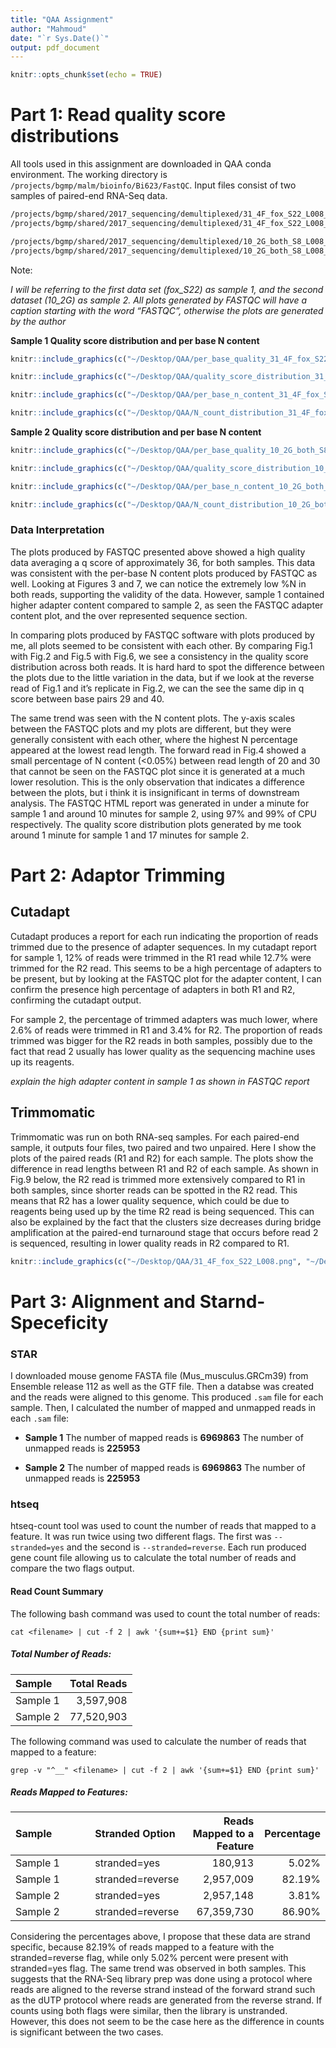 ```yaml
---
title: "QAA Assignment"
author: "Mahmoud"
date: "`r Sys.Date()`"
output: pdf_document
---
```


```r
knitr::opts_chunk$set(echo = TRUE)
```


# Part 1: Read quality score distributions

All tools used in this assignment are downloaded in QAA conda environment. The working directory is `/projects/bgmp/malm/bioinfo/Bi623/FastQC`. Input files consist of two samples of paired-end RNA-Seq data.  

```bash

/projects/bgmp/shared/2017_sequencing/demultiplexed/31_4F_fox_S22_L008_R1_001.fastq.gz
/projects/bgmp/shared/2017_sequencing/demultiplexed/31_4F_fox_S22_L008_R2_001.fastq.gz

/projects/bgmp/shared/2017_sequencing/demultiplexed/10_2G_both_S8_L008_R1_001.fastq.gz
/projects/bgmp/shared/2017_sequencing/demultiplexed/10_2G_both_S8_L008_R2_001.fastq.gz

```
Note:

*I will be referring to the first data set (fox_S22) as sample 1, and the second dataset (10_2G) as sample 2. All plots generated by FASTQC will have a caption starting with the word "FASTQC", otherwise the plots are generated by the author* 
 
**Sample 1 Quality score distribution and per base N content**
 

```r
knitr::include_graphics(c("~/Desktop/QAA/per_base_quality_31_4F_fox_S22_L008_R1.png", "~/Desktop/QAA/per_base_quality_31_4F_fox_S22_L008_R2.png"))
```


```r
knitr::include_graphics(c("~/Desktop/QAA/quality_score_distribution_31_4F_fox_S22_L008_R1_001.png", "~/Desktop/QAA/quality_score_distribution_31_4F_fox_S22_L008_R2_001.png"))
```


```r
knitr::include_graphics(c("~/Desktop/QAA/per_base_n_content_31_4F_fox_S22_L008_R1.png","~/Desktop/QAA/per_base_n_content_31_4F_fox_S22_L008_R1.png"))
```

```r
knitr::include_graphics(c("~/Desktop/QAA/N_count_distribution_31_4F_fox_S22_L008_R1.png","~/Desktop/QAA/N_count_distribution_31_4F_fox_S22_L008_R2.png"))
```
\pagebreak


**Sample 2 Quality score distribution and per base N content**

```r
knitr::include_graphics(c("~/Desktop/QAA/per_base_quality_10_2G_both_S8_L008_R1_001_fastqc.png", "~/Desktop/QAA/per_base_quality_10_2G_both_S8_L008_R2_001_fastqc.png"))
```

```r
knitr::include_graphics(c("~/Desktop/QAA/quality_score_distribution_10_2G_both_S8_L008_R1_001.png", "~/Desktop/QAA/quality_score_distribution_10_2G_both_S8_L008_R2_001.png"))
```

```r
knitr::include_graphics(c("~/Desktop/QAA/per_base_n_content_10_2G_both_S8_L008_R1_001_fastqc.png","~/Desktop/QAA/per_base_n_content_10_2G_both_S8_L008_R2_001_fastqc.png"))
```

```r
knitr::include_graphics(c("~/Desktop/QAA/N_count_distribution_10_2G_both_S8_L008_R1.png","~/Desktop/QAA/N_count_distribution_10_2G_both_S8_L008_R2.png"))
```

\pagebreak 
### Data Interpretation 

The plots produced by FASTQC presented above showed a high quality data averaging a q score of approximately 36, for both samples. This data was consistent with the per-base N content plots produced by FASTQC as well. Looking at Figures 3 and 7, we can notice the extremely low %N in both reads, supporting the validity of the data. However, sample 1 contained higher adapter content compared to sample 2, as seen the FASTQC adapter content plot, and the over represented sequence section.  

In comparing plots produced by FASTQC software with plots produced by me, all plots seemed to be consistent with each other. By comparing Fig.1 with Fig.2 and Fig.5 with Fig.6, we see a consistency in the quality score distribution across both reads. It is hard hard to spot the difference between the plots due to the little variation in the data, but if we look at the reverse read of Fig.1 and it's replicate in Fig.2, we can the see the same dip in q score between base pairs 29 and 40.

The same trend was seen with the N content plots. The y-axis scales between the FASTQC plots and my plots are different, but they were generally consistent with each other, where the highest N percentage appeared at the lowest read length. The forward read in Fig.4 showed a small percentage of N content (<0.05%) between read length of 20 and 30 that cannot be seen on the FASTQC plot since it is generated at a much lower resolution. This is the only observation that indicates a difference between the plots, but i think it is insignificant in terms of downstream analysis. The FASTQC HTML report was generated in under a minute for sample 1 and around 10 minutes for sample 2, using 97% and 99% of CPU respectively. The quality score distribution plots generated by me took around 1 minute for sample 1 and 17 minutes for sample 2. 


# Part 2: Adaptor Trimming 

## Cutadapt

Cutadapt produces a report for each run indicating the proportion of reads trimmed due to the presence of adapter sequences. In my cutadapt report for sample 1, 12% of reads were trimmed in the R1 read while 12.7% were trimmed for the R2 read. This seems to be a high percentage of adapters to be present, but by looking at the FASTQC plot for the adapter content, I can confirm the presence high percentage of adapters in both R1 and R2, confirming the cutadapt output. 

For sample 2, the percentage of trimmed adapters was much lower, where 2.6% of reads were trimmed in R1 and 3.4% for R2. The proportion of reads trimmed was bigger for the R2 reads in both samples, possibly due to the fact that read 2 usually has lower quality as the sequencing machine uses up its reagents. 

*explain the high adapter content in sample 1 as shown in FASTQC report * 

## Trimmomatic

Trimmomatic was run on both RNA-seq samples. For each paired-end sample, it outputs four files, two paired and two unpaired. Here I show the plots of the paired reads (R1 and R2) for each sample. The plots show the difference in read lengths between R1 and R2 of each sample. As shown in Fig.9 below, the R2 read is trimmed more extensively compared to R1 in both samples, since shorter reads can be spotted in the R2 read. This means that R2 has a lower quality sequence, which could be due to reagents being used up by the time R2 read is being sequenced. This can also be explained by the fact that the clusters size decreases during bridge amplification at the paired-end turnaround stage that occurs before read 2 is sequenced, resulting in lower quality reads in R2 compared to R1.

```r
knitr::include_graphics(c("~/Desktop/QAA/31_4F_fox_S22_L008.png", "~/Desktop/QAA/10_2G_both_S8_L008.png"))
```

# Part 3: Alignment and Starnd-Speceficity


### STAR

I downloaded mouse genome FASTA file (Mus_musculus.GRCm39) from Ensemble release 112 as well as the GTF file. Then a databse was created and the reads were aligned  to this genome. This produced `.sam` file for each sample. Then, I calculated the number of mapped and unmapped reads in each `.sam` file: 



                        
- **Sample 1**  The number of mapped reads is **6969863**
              The number of unmapped reads is **225953**
                
- **Sample 2**  The number of mapped reads is **6969863**
              The number of unmapped reads is **225953**
              
              
### htseq

htseq-count tool was used to count the number of reads that mapped to a feature. It was run twice using two different flags. The first was `--stranded=yes` and the second is `--stranded=reverse`. Each run produced gene count file allowing us to calculate the total number of reads and compare the two flags output. 

#### Read Count Summary 


The following bash command was used to count the total number of reads:

`cat <filename> | cut -f 2 | awk '{sum+=$1} END {print sum}'`

##### Total Number of Reads:

| Sample   | Total Reads |
|:---------|------------:|
| Sample 1 |  3,597,908  |
| Sample 2 | 77,520,903  |

The following command was used to calculate the number of reads that mapped to a feature:

`grep -v "^__" <filename> | cut -f 2 | awk '{sum+=$1} END {print sum}'`

##### Reads Mapped to Features:

| Sample        | Stranded Option  | Reads Mapped to a Feature| Percentage |
|:--------------|:-----------------|-------------:|-----------:|
| Sample 1      | stranded=yes     |     180,913  |       5.02%|
| Sample 1      | stranded=reverse |   2,957,009  |      82.19%|
| Sample 2      | stranded=yes     |   2,957,148  |       3.81%|
| Sample 2      | stranded=reverse |  67,359,730  |      86.90%|


Considering the percentages above, I propose that these data are strand specific, because 82.19% of reads mapped to a feature with the stranded=reverse flag, while only 5.02% percent were present with stranded=yes flag. The same trend was observed in both samples. This suggests that the RNA-Seq library prep was done using a protocol where reads are aligned to the reverse strand instead of the forward strand such as the dUTP protocol where reads are generated from the reverse strand. If counts using both flags were similar, then the library is unstranded. However, this does not seem to be the case here as the difference in counts is significant between the two cases.



